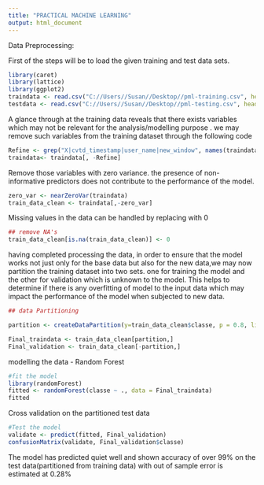 ```yaml
---
title: "PRACTICAL MACHINE LEARNING"
output: html_document
---
```



Data Preprocessing:

First of the steps will be to load the given training and test data sets.

``` r
library(caret)
library(lattice)
library(ggplot2)
traindata <- read.csv("C://Users//Susan//Desktop//pml-training.csv", header=TRUE)
testdata <- read.csv("C://Users//Susan//Desktop//pml-testing.csv", header=TRUE)
```

A glance through at the training data reveals that there exists variables which may not be relevant for the analysis/modelling purpose . we may remove such variables from the training dataset through the following code

```r
Refine <- grep("X|cvtd_timestamp|user_name|new_window", names(traindata))
traindata<- traindata[, -Refine]

```

Remove those variables with zero variance. the presence of non-informative predictors does not contribute to the performance of the model.

``` r
zero_var <- nearZeroVar(traindata)
train_data_clean <- traindata[,-zero_var]

```

Missing values in the data can be handled by replacing with 0

```r
## remove NA's
train_data_clean[is.na(train_data_clean)] <- 0
```

having completed processing the data, in order to ensure that the model works not just only for the base data but also for the new data,we may now partition the training dataset into two sets. one for training the model and the other for validation which is unknown to the model. This helps to determine if there is any overfitting of model to the input data which may impact the performance of the model when subjected to new data.

```r
## data Partitioning

partition <- createDataPartition(y=train_data_clean$classe, p = 0.8, list = FALSE)

Final_traindata <- train_data_clean[partition,]
Final_validation <- train_data_clean[-partition,]

```

modelling the data - Random Forest

```r
#fit the model
library(randomForest)
fitted <- randomForest(classe ~ ., data = Final_traindata)
fitted

```

Cross validation on the partitioned test data

``` r
#Test the model
validate <- predict(fitted, Final_validation)
confusionMatrix(validate, Final_validation$classe)

```
The model has predicted quiet well and shown accuracy of over 99% on the test data(partitioned from training data) with  out of sample error is estimated at 0.28%

